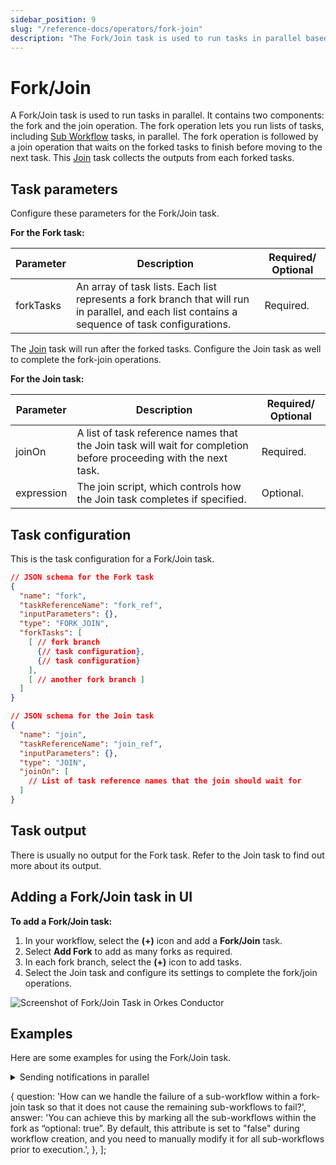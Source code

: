 ```yaml
---
sidebar_position: 9
slug: "/reference-docs/operators/fork-join"
description: "The Fork/Join task is used to run tasks in parallel based on a predetermined number of forks."
---
```



# Fork/Join

A Fork/Join task is used to run tasks in parallel. It contains two components: the fork and the join operation. The fork operation lets you run lists of tasks, including [Sub Workflow](./sub-workflow) tasks, in parallel. The fork operation is followed by a join operation that waits on the forked tasks to finish before moving to the next task. This [Join](./join) task collects the outputs from each forked tasks.

## Task parameters

Configure these parameters for the Fork/Join task.

**For the Fork task:**

| Parameter | Description                                                                                                                                  | Required/ Optional |
| --------- | -------------------------------------------------------------------------------------------------------------------------------------------- | ------------------ |
| forkTasks | An array of task lists. Each list represents a fork branch that will run in parallel, and each list contains a sequence of task configurations. | Required.          |

The [Join](./join) task will run after the forked tasks. Configure the Join task as well to complete the fork-join operations.

**For the Join task:**

| Parameter  | Description                                                                                                      | Required/ Optional |
| ---------- | ---------------------------------------------------------------------------------------------------------------- | ------------------ |
| joinOn     | A list of task reference names that the Join task will wait for completion before proceeding with the next task. | Required.          |
| expression | The join script, which controls how the Join task completes if specified.                                        | Optional.          |

## Task configuration

This is the task configuration for a Fork/Join task.

```json
// JSON schema for the Fork task
{
  "name": "fork",
  "taskReferenceName": "fork_ref",
  "inputParameters": {},
  "type": "FORK_JOIN",
  "forkTasks": [
    [ // fork branch
      {// task configuration},
      {// task configuration}
    ],
    [ // another fork branch ]
  ]
}

// JSON schema for the Join task
{
  "name": "join",
  "taskReferenceName": "join_ref",
  "inputParameters": {},
  "type": "JOIN",
  "joinOn": [
    // List of task reference names that the join should wait for
  ]
}
```

## Task output

There is usually no output for the Fork task. Refer to the Join task to find out more about its output.

## Adding a Fork/Join task in UI

**To add a Fork/Join task:**

1. In your workflow, select the **(+)** icon and add a **Fork/Join** task.
2. Select **Add Fork** to add as many forks as required.
3. In each fork branch, select the **(+)** icon to add tasks.
4. Select the Join task and configure its settings to complete the fork/join operations.

<p><img src="/content/img/Task-References/fork_join_task_reference.png" alt="Screenshot of Fork/Join Task in Orkes Conductor"/></p>

## Examples

Here are some examples for using the Fork/Join task.

<details>
<summary>Sending notifications in parallel</summary>
<p>
IIn this example workflow, three notifications are sent: email, SMS, and HTTP. Since none of these tasks depend on each other, they can be run in parallel with a Fork/Join task. The workflow diagram looks like this:
<p align="center"><img src="/content/img/fork-join-example.png" alt="Fork Join Example" width="90%" height="auto"></img></p>

Each fork runs tasks for each notification type (email, SMS, HTTP) in parallel, meaning that they are run independently. Here is the workflow definition:

```json
// task configuration

[
  {
    "name": "fork_join",
    "taskReferenceName": "my_fork_join_ref",
    "type": "FORK_JOIN",
    "forkTasks": [
      [
        {
          "name": "process_notification_payload",
          "taskReferenceName": "process_notification_payload_email",
          "type": "SIMPLE"
        },
        {
          "name": "email_notification",
          "taskReferenceName": "email_notification_ref",
          "type": "SIMPLE"
        }
      ],
      [
        {
          "name": "process_notification_payload",
          "taskReferenceName": "process_notification_payload_sms",
          "type": "SIMPLE"
        },
        {
          "name": "sms_notification",
          "taskReferenceName": "sms_notification_ref",
          "type": "SIMPLE"
        }
      ],
      [
        {
          "name": "process_notification_payload",
          "taskReferenceName": "process_notification_payload_http",
          "type": "SIMPLE"
        },
        {
          "name": "http_notification",
          "taskReferenceName": "http_notification_ref",
          "type": "SIMPLE"
        }
      ]
    ]
  },
  {
    "name": "notification_join",
    "taskReferenceName": "notification_join_ref",
    "type": "JOIN",
    "joinOn": ["email_notification_ref", "sms_notification_ref"]
  }
]
```

Although there are three forks running in parallel, only two forks are required to continue with the workflow. The parameter `joinOn` is defined so that only email and SMS tasks are to be joined, leaving the HTTP task as optional for the completion of the Join task.

This workflow is completed when the email and SMS notifications are sent and does not depend on the HTTP notification status.

This is the output of notification_join. The output is a map, where the keys are the reference names of tasks being joined and the corresponding values are the outputs of those tasks.

```json
// Join task output

{
  "email_notification_ref": {
    "email_sent_at": "2021-11-06T07:37:17+0000",
    "email_sent_to": "test@example.com"
  },
  "sms_notification_ref": {
    "sms_sent_at": "2021-11-06T07:37:17+0129",
    "sms_sent_to": "+1-xxx-xxx-xxxx"
  }
}
```

</p>
</details>

<FAQStructuredData faqs={faqs} />


{
question: 'How can we handle the failure of a sub-workflow within a fork-join task so that it does not cause the remaining sub-workflows to fail?',
answer:
'You can achieve this by marking all the sub-workflows within the fork as “optional: true”. By default, this attribute is set to "false" during workflow creation, and you need to manually modify it for all sub-workflows prior to execution.',
},
];
